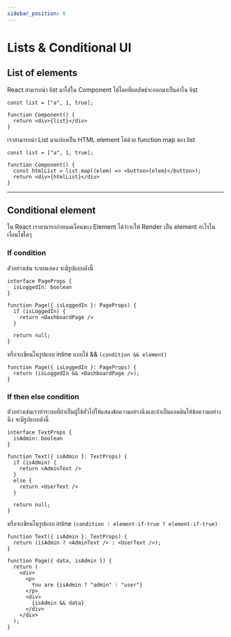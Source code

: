 ```yaml
---
sidebar_position: 6
---
```


# Lists & Conditional UI

## List of elements

React สามารถนำ list มาใส่ใน Component ได้โดยที่ผลลัพธ์จะออกมาเป็นค่าใน list 
```tsx
const list = ["a", 1, true];

function Component() {
  return <div>{list}</div>
}
```

เราสามารถนำ List มาแปลงเป็น HTML element ได้ด้วย function map ของ list

```tsx {4-5}
const list = ["a", 1, true]; 

function Component() {
  const htmlList = list.map((elem) => <button>{elem}</button>);
  return <div>{htmlList}</div>
}
```
---

## Conditional element

ใน React เราสามารถกำหนดเงื่อนของ Element ได้ว่าจะให้ Render เป็น element อะไรในเงื่อนไขใดๆ 

### If condition
ตัวอย่างเช่น ระบบแสดง จะมีรูปแบบดังนี้
```tsx
interface PageProps {
  isLoggedIn: boolean
}

function Page({ isLoggedIn }: PageProps) {
  if (isLoggedIn) {
    return <DashboardPage />
  }
  
  return null;
}
```

หรือจะเขียนในรูปแบบ inline แบบใช้ && `(condition && element)`

```tsx
function Page({ isLoggedIn }: PageProps) {
  return (isLoggedIn && <DashboardPage />);
}
```

### If then else condition

ตัวอย่างเช่นเราทำระบบที่ถ้าเป็นผู้ใช้ทั่วไปให้แสดงข้อความอย่างนึงและถ้าเป็นแอดมินให้ข้อความอย่างนึง จะมีรูปแบบดังนี้

```tsx
interface TextProps {
  isAdmin: boolean
}

function Text({ isAdmin }: TextProps) {
  if (isAdmin) {
    return <AdminText />
  }
  else {
    return <UserText />
  }

  return null;
}
```

หรือจะเขียนในรูปแบบ inline `(condition : element-if-true ? element-if-true)`

```tsx
function Text({ isAdmin }: TextProps) {
  return (isAdmin ? <AdminText /> : <UserText />);
}
```

```tsx
function Page({ data, isAdmin }) {
  return (
    <div>
      <p>
        You are {isAdmin ? "admin" : "user"}
      </p>
      <div>
        {isAdmin && data}
      </div>
    </div>
  );
}
```